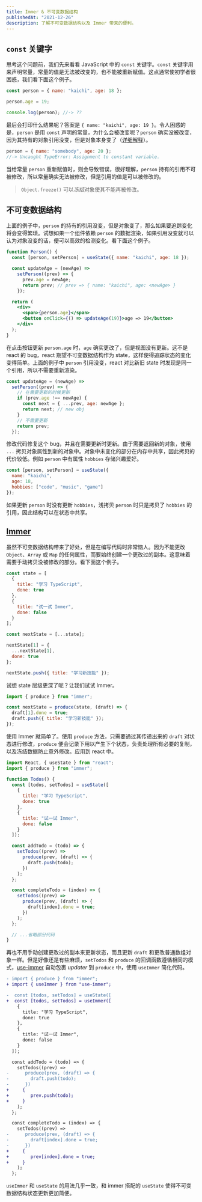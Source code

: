 ```yaml
---
title: Immer & 不可变数据结构
publishedAt: "2021-12-26"
description: 了解不可变数据结构以及 Immer 带来的便利。
---
```


## `const` 关键字

思考这个问题前，我们先来看看 JavaScript 中的 `const` 关键字。`const` 关键字用来声明常量，常量的值是无法被改变的，也不能被重新赋值。这点通常使初学者很困惑，我们看下面这个例子。

```js
const person = { name: "kaichi", age: 18 };

person.age = 19;

console.log(person); //-> ??
```

最后会打印什么结果呢？答案是 `{ name: "kaichi", age: 19 }`。令人困惑的是，`person` 是用 `const` 声明的常量，为什么会被改变呢？`person` 确实没被改变，因为其持有的对象引用没变，但是对象本身变了（[详细解释](https://aboutkai.com/blog/javascript-value-vs-reference)）。

```js
person = { name: "somebody", age: 20 };
//-> Uncaught TypeError: Assignment to constant variable.
```

当给常量 `person` 重新赋值时，则会导致错误，很好理解，`person` 持有的引用不可被修改，所以常量确实无法被修改，但是引用的值是可以被修改的。

> `Object.freeze()` 可以*冻结*对象使其不能再被修改。

## 不可变数据结构

上面的例子中，`person` 的持有的引用没变，但是对象变了，那么如果要追踪变化将会变得繁琐。试想如果一个组件依赖 `person` 的数据渲染，如果引用没变就可以认为对象没变的话，便可以高效的检测变化。看下面这个例子。

```jsx
function Person() {
  const [person, setPerson] = useState({ name: "kaichi", age: 18 });

  const updateAge = (newAge) =>
    setPerson((prev) => {
      prev.age = newAge;
      return prev; // prev => { name: "kaichi", age: <newAge> }
    });

  return (
    <div>
      <span>{person.age}</span>
      <button onClick={() => updateAge(19)}>age => 19</button>
    </div>
  );
}
```

在点击按钮更新 `person.age` 时，`age` 确实更改了，但是视图没有更新。这不是 react 的 bug，react 期望不可变数据结构作为 state，这样使得追踪状态的变化变得简单。上面的例子中 `person` 引用没变，react 对比新旧 state 时发现是同一个引用，所以不需要重新渲染。

```jsx
const updateAge = (newAge) =>
  setPerson((prev) => {
    // 在需要更新的时候更新
    if (prev.age !== newAge) {
      const next = { ...prev, age: newAge };
      return next; // new obj
    }
    // 不需要更新
    return prev;
  });
```

修改代码修复这个 bug，并且在需要更新时更新。由于需要返回新的对象，使用 `...` 拷贝对象属性到新的对象中。对象中未变化的部分在内存中共享，因此拷贝的代价较低。例如 `person` 中有属性 `hobbies` 存储兴趣爱好。

```js
const [person, setPerson] = useState({
  name: "kaichi",
  age: 18,
  hobbies: ["code", "music", "game"]
});
```

如果更新 `person` 时没有更新 `hobbies`，浅拷贝 `person` 时只是拷贝了 `hobbies` 的引用，因此结构可以在状态中共享。

## [Immer]()

虽然不可变数据结构带来了好处，但是在编写代码时非常恼人。因为不能更改 `Object`、`Array` 或 `Map` 的任何属性，而要始终创建一个更改过的副本。这意味着需要手动拷贝没被修改的部分。看下面这个例子。

```js
const state = [
  {
    title: "学习 TypeScript",
    done: true
  },
  {
    title: "试一试 Immer",
    done: false
  }
];

const nextState = [...state];

nextState[1] = {
  ...nextState[1],
  done: true
};

nextState.push({ title: "学习新技能" });
```

试想 state 层级更深了呢？让我们试试 Immer。

```js
import { produce } from "immer";

const nextState = produce(state, (draft) => {
  draft[1].done = true;
  draft.push({ title: "学习新技能" });
});
```

使用 Immer 就简单了。使用 `produce` 方法，只需要通过其传递出来的 `draft` 对状态进行修改，`produce` 便会记录下用以产生下个状态，负责处理所有必要的复制，以及冻结数据防止意外修改。应用到 react 中。

```js
import React, { useState } from "react";
import { produce } from "immer";

function Todos() {
  const [todos, setTodos] = useState([
    {
      title: "学习 TypeScript",
      done: true
    },
    {
      title: "试一试 Immer",
      done: false
    }
  ]);

  const addTodo = (todo) => {
    setTodos((prev) =>
      produce(prev, (draft) => {
        draft.push(todo);
      })
    );
  };

  const completeTodo = (index) => {
    setTodos((prev) =>
      produce(prev, (draft) => {
        draft[index].done = true;
      })
    );
  };

  // ...省略部分代码
}
```

再也不用手动创建更改过的副本来更新状态，而且更新 `draft` 和更改普通数组对象一样。但是好像还是有些麻烦，`setTodos` 和 `produce` 的回调函数遵循相同的模式，[use-immer](https://www.npmjs.com/package/use-immer) 自动包裹 _updater_ 到 `produce` 中，使用 `useImmer` 简化代码。

```diff
- import { produce } from "immer";
+ import { useImmer } from "use-immer";

-  const [todos, setTodos] = useState([
+  const [todos, setTodos] = useImmer([
    {
      title: "学习 TypeScript",
      done: true
    },
    {
      title: "试一试 Immer",
      done: false
    }
  ]);

  const addTodo = (todo) => {
    setTodos((prev) =>
-      produce(prev, (draft) => {
-        draft.push(todo);
-      })
+     {
+        prev.push(todo);
+     }
    );
  };

  const completeTodo = (index) => {
    setTodos((prev) =>
-      produce(prev, (draft) => {
-        draft[index].done = true;
-      })
+     {
+        prev[index].done = true;
+     }
    );
  };

```

`useImmer` 和 `useState` 的用法几乎一致，和 immer 搭配的 `useState` 使得不可变数据结构状态更新更加简便。
